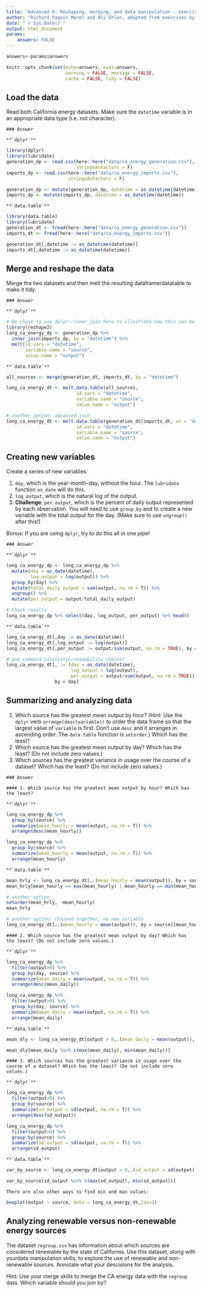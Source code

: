 ```yaml
---
title: "Advanced R: Reshaping, merging, and data manipulation - exercises"
author: "Richard Paquin Morel and Ali Ehlen, adapted from exercises by Christina Maimone"
date: "`r Sys.Date()`"
output: html_document
params:
    answers: FALSE
---
```



```r
answers<-params$answers
```

```r
knitr::opts_chunk$set(echo=answers, eval=answers,
                      warning = FALSE, message = FALSE,
                      cache = FALSE, tidy = FALSE)
```

## Load the data

Read both California energy datasets. Make sure the `datetime` variable is in an appropriate data type (i.e. not character). 

```asis
### Answer 
```

```asis
**`dplyr`**
```

```r
library(dplyr)
library(lubridate)
generation_dp <- read.csv(here::here("data/ca_energy_generation.csv"), 
                          stringsAsFactors = F)
imports_dp <- read.csv(here::here("data/ca_energy_imports.csv"), 
                       stringsAsFactors = F)

generation_dp <- mutate(generation_dp, datetime = as_datetime(datetime))
imports_dp <- mutate(imports_dp, datetime = as_datetime(datetime))

```

```asis
**`data.table`**
```

```r
library(data.table)
library(lubridate)
generation_dt <- fread(here::here("data/ca_energy_generation.csv"))
imports_dt <- fread(here::here("data/ca_energy_imports.csv"))

generation_dt[,datetime := as_datetime(datetime)]
imports_dt[,datetime := as_datetime(datetime)]
```


## Merge and reshape the data

Merge the two datasets and then melt the resulting dataframe/datatable to make it tidy.

```asis
### Answer
```

```asis
**`dplyr`**
```

```r
# We chose to use dplyr::inner_join here to illustrate how this can be done in a single piped operation, but you can also use base::merge
library(reshape2)
long_ca_energy_dp <- generation_dp %>%
  inner_join(imports_dp, by = "datetime") %>% 
  melt(id.vars = "datetime",
       variable.name = "source",
       value.name = "output")
```

```asis
**`data.table`**
```

```r

all_sources <- merge(generation_dt, imports_dt, by = "datetime")

long_ca_energy_dt <- melt.data.table(all_sources, 
                          id.vars = "datetime",
                          variable.name = "source",
                          value.name = "output")

# another option: advanced join
long_ca_energy_dt <- melt.data.table(generation_dt[imports_dt, on = "datetime"], 
                          id.vars = "datetime",
                          variable.name = "source",
                          value.name = "output")

```

## Creating new variables

Create a series of new variables: 

1. `day`, which is the year-month-day, without the hour. The `lubridate` function `as_date` will do this.
2. `log_output`, which is the natural log of the output.
3. **Challenge**: `per_output`, which is the percent of daily output represented by each observation. You will need to use `group_by` and to create a new variable with the total output for the day. (Make sure to use `ungroup()` after this!)

Bonus: If you are using `dplyr`, try to do this all in one pipe!

```asis
### Answer
```

```asis
**`dplyr`**
```

```r
long_ca_energy_dp <- long_ca_energy_dp %>%
  mutate(day = as_date(datetime),
         log_output = log(output)) %>%
  group_by(day) %>%
  mutate(total_daily_output = sum(output, na.rm = T)) %>% 
  ungroup() %>% 
  mutate(per_output = output/total_daily_output)

# Check results
long_ca_energy_dp %>% select(day, log_output, per_output) %>% head()
```

```asis
**`data.table`**
```

```r
long_ca_energy_dt[,day := as_date(datetime)]
long_ca_energy_dt[,log_output := log(output)]
long_ca_energy_dt[,per_output := output/sum(output, na.rm = TRUE), by = day]

# one command (stylistic/readability choice)
long_ca_energy_dt[,`:=`(day = as_date(datetime),
                        log_output = log(output), 
                        per_output = output/sum(output, na.rm = TRUE)), 
                  by = day]

```

## Summarizing and analyzing data

1. Which source has the greatest mean output by hour? (Hint: Use the `dplyr` verb `arrange(desc(variable))` to order the data frame so that the largest value of `variable` is first. Don't use `desc` and it arranges in ascending order. The `data.table` function is `setorder`.) Which has the least?
2. Which source has the greatest mean output by day? Which has the least? (Do not include zero values.)
3. Which sources has the greatest variance in usage over the course of a dataset? Which has the least? (Do not include zero values.)

```asis
### Answer
```

```asis
#### 1. Which source has the greatest mean output by hour? Which has the least?
```

```asis
**`dplyr`**
```

```r
long_ca_energy_dp %>%
  group_by(source) %>%
  summarize(mean_hourly = mean(output, na.rm = T)) %>%
  arrange(desc(mean_hourly))

long_ca_energy_dp %>%
  group_by(source) %>%
  summarize(mean_hourly = mean(output, na.rm = T)) %>%
  arrange(mean_hourly)
```

```asis
**`data.table`**
```

```r
mean_hrly <- long_ca_energy_dt[,.(mean_hourly = mean(output)), by = source]
mean_hrly[mean_hourly == max(mean_hourly) | mean_hourly == min(mean_hourly)]

# another option
setorder(mean_hrly, -mean_hourly)
mean_hrly

# another option: chained together, no new variable
long_ca_energy_dt[,.(mean_hourly = mean(output)), by = source][mean_hourly %in% c(max(mean_hourly), min(mean_hourly))]

```

```asis
#### 2. Which source has the greatest mean output by day? Which has the least? (Do not include zero values.)
```

```asis
**`dplyr`**
```

```r
long_ca_energy_dp %>%
  filter(output>0) %>% 
  group_by(day, source) %>%
  summarize(mean_daily = mean(output, na.rm = T)) %>%
  arrange(desc(mean_daily))

long_ca_energy_dp %>%
  filter(output>0) %>% 
  group_by(day, source) %>%
  summarize(mean_daily = mean(output, na.rm = T)) %>%
  arrange(mean_daily)
```

```asis
**`data.table`**
```

```r

mean_dly <- long_ca_energy_dt[output > 0,.(mean_daily = mean(output)), by = .(source, day)]

mean_dly[mean_daily %in% c(max(mean_daily), min(mean_daily))]

```

```asis
#### 3. Which sources has the greatest variance in usage over the course of a dataset? Which has the least? (Do not include zero values.)
```

```asis
**`dplyr`**
```

```r
long_ca_energy_dp %>%
  filter(output>0) %>%
  group_by(source) %>%
  summarize(sd_output = sd(output, na.rm = T)) %>%
  arrange(desc(sd_output))

long_ca_energy_dp %>%
  filter(output>0) %>% 
  group_by(source) %>%
  summarize(sd_output = sd(output, na.rm = T)) %>%
  arrange(sd_output)
```

```asis
**`data.table`**
```

```r
var_by_source <- long_ca_energy_dt[output > 0,.(sd_output = sd(output)), by = source]

var_by_source[sd_output %in% c(max(sd_output), min(sd_output))]

```

```asis
There are also other ways to find min and max values:
```

```r

boxplot(output ~ source, data = long_ca_energy_dt,las=2)

```


## Analyzing renewable versus non-renewable energy sources

The dataset `regroup.csv` has information about which sources are considered renewable by the state of California. Use this dataset, along with yourdata manipulation skills, to explore the use of renewable and non-renewable sources. Annotate what your descisions for the analysis.

Hint: Use your merge skills to merge the CA energy data with the `regroup` data. Which variable should you join by?
